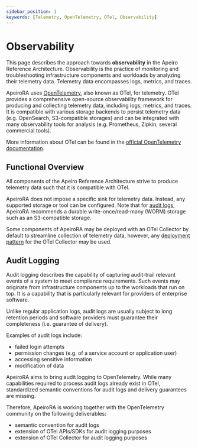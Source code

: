 ```yaml
---
sidebar_position: 1
keywords: [Telemetry, OpenTelemetry, OTel, Observability]
---
```


# Observability

This page describes the approach towards **observability** in the Apeiro Reference Architecture.
Observability is the practice of monitoring and troubleshooting infrastructure components and workloads by analyzing their telemetry data. Telemetry data encompasses logs, metrics, and traces.

ApeiroRA uses [OpenTelemetry](https://opentelemetry.io), also known as <Term>OTel</Term>, for telemetry. OTel provides a comprehensive open-source observability framework for producing and collecting telemetry data, including logs, metrics, and traces. It is compatible with various storage backends to persist telemetry data (e.g. OpenSearch, S3-compatible storages) and can be integrated with many observability tools for analysis (e.g. Prometheus, Zipkin, several commercial tools).

More information about OTel can be found in the [official OpenTelemetry documentation](https://opentelemetry.io/docs/).

## Functional Overview

All components of the Apeiro Reference Architecture strive to produce telemetry data such that it is compatible with OTel.

ApeiroRA does not impose a specific sink for telemetry data. Instead, any supported storage or tool can be configured. Note that for [audit logs](#audit-logging), ApeiroRA recommends a durable write-once/read-many (WORM) storage such as an S3-compatible storage.

Some components of ApeiroRA may be deployed with an OTel Collector by default to streamline collection of telemetry data, however, any [deployment pattern](https://opentelemetry.io/docs/collector/deployment/) for the OTel Collector may be used.

<ApeiroFigure src="/observability/img/audit-logging.svg"
  alt="Overview of OpenTelemetry in the Apeiro Reference Architecture"
  caption="Overview of OpenTelemetry in the Apeiro Reference Architecture"
  width="100%"/>

## Audit Logging

Audit logging describes the capability of capturing audit-trail relevant events of a system to meet compliance requirements. Such events may originate from infrastructure components up to the workloads that run on top. It is a capability that is particularly relevant for providers of enterprise software.

Unlike regular application logs, audit logs are usually subject to long retention periods and software providers must guarantee their completeness (i.e. guarantee of delivery).

Examples of audit logs include:
- failed login attempts
- permission changes (e.g. of a service account or application user)
- accessing sensitive information
- modification of data

ApeiroRA aims to bring audit logging to OpenTelemetry. While many capabilities required to process audit logs already exist in OTel, standardized semantic conventions for audit logs and delivery guarantees are missing.

Therefore, ApeiroRA is working together with the OpenTelemetry community on the following deliverables:
- semantic convention for audit logs
- extension of OTel APIs/SDKs for audit logging purposes
- extension of OTel Collector for audit logging purposes